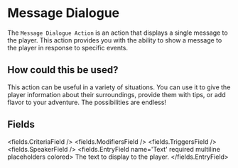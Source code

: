 
# Message Dialogue 

The `Message Dialogue Action` is an action that displays a single message to the player. This action provides you with the ability to show a message to the player in response to specific events.

## How could this be used?

This action can be useful in a variety of situations. You can use it to give the player information about their surroundings, provide them with tips, or add flavor to your adventure. The possibilities are endless!


## Fields

<fields.CriteriaField />
<fields.ModifiersField />
<fields.TriggersField />
<fields.SpeakerField />
<fields.EntryField name='Text' required multiline placeholders colored>
     The text to display to the player.
</fields.EntryField>
